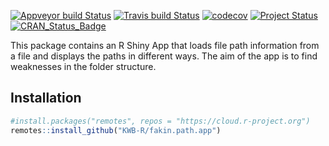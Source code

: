 [![Appveyor build Status](https://ci.appveyor.com/api/projects/status/github/KWB-R/fakin.path.app?branch=master&svg=true)](https://ci.appveyor.com/project/KWB-R/fakin-path-app/branch/master)
[![Travis build Status](https://travis-ci.org/KWB-R/fakin.path.app.svg?branch=master)](https://travis-ci.org/KWB-R/fakin.path.app)
[![codecov](https://codecov.io/github/KWB-R/fakin.path.app/branch/master/graphs/badge.svg)](https://codecov.io/github/KWB-R/fakin.path.app)
[![Project Status](https://img.shields.io/badge/lifecycle-experimental-orange.svg)](https://www.tidyverse.org/lifecycle/#experimental)
[![CRAN_Status_Badge](https://www.r-pkg.org/badges/version/fakin.path.app)]()

This package contains an R Shiny App that
loads file path information from a file and displays the paths in
different ways.  The aim of the app is to find weaknesses in the
folder structure.

## Installation

```r
#install.packages("remotes", repos = "https://cloud.r-project.org")
remotes::install_github("KWB-R/fakin.path.app")
```

